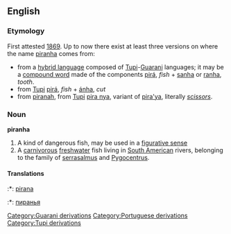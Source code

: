 ==English==
===Etymology===
First attested [[w:1869|1869]]. Up to now there exist at least three versions on where the name [[piranha]] comes from:
* from a [[hybrid language]] composed of [[Tupi]]-[[Guarani]] languages; it may be a [[compound word]] made of the components [[pirá]], ''fish''  + [[sanha]] or [[ranha]], ''tooth''. 
* from [[Tupi]] [[pirá]], ''fish'' + [[ánha]], ''cut''
* from {{P.}} [[piranah]], from [[Tupi]] [[pira nya]], variant of [[pira'ya]], literally ''[[scissors]]''.

===Noun===
'''piranha''' {{wikipedia}}
#A kind of dangerous fish, may be used in a [[figurative sense]]
#A [[carnivorous]] [[freshwater]] fish living in [[South American]] rivers, belonging to the family of [[serrasalmus]] and [[Pygocentrus]].

====Translations====
:*{{tr}}: [[pirana]]
:*{{ru}}: [[пиранья]]

[[Category:Guarani derivations]]
[[Category:Portuguese derivations]]
[[Category:Tupi derivations]]